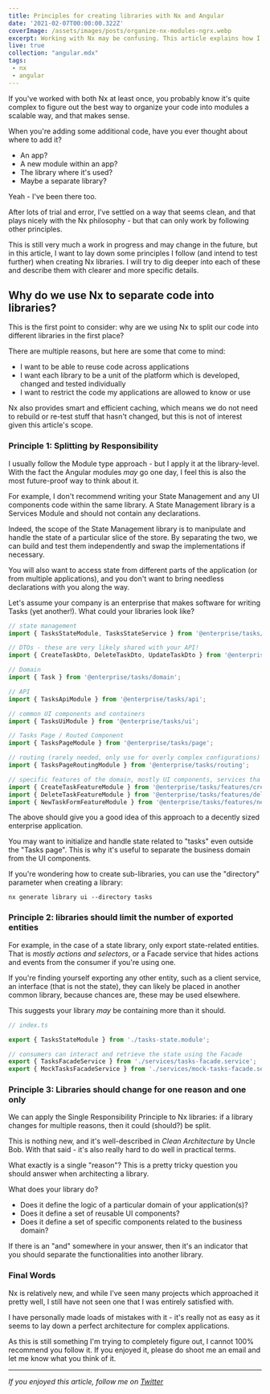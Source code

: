 ```yaml
---
title: Principles for creating libraries with Nx and Angular
date: '2021-02-07T00:00:00.322Z'
coverImage: /assets/images/posts/organize-nx-modules-ngrx.webp
excerpt: Working with Nx may be confusing. This article explains how I create Nx libraries and the principles behind my motivations
live: true
collection: "angular.mdx"
tags:
 - nx
 - angular
---
```


If you've worked with both Nx at least once, you probably know it's quite complex to figure out the best way to organize your code into modules a scalable way, and that makes sense.

When you're adding some additional code, have you ever thought about where to add it?

- An app?
- A new module within an app?
- The library where it's used?
- Maybe a separate library?

Yeah - I've been there too.

After lots of trial and error, I've settled on a way that seems clean, and that plays nicely
with the Nx philosophy - but that can only work by following other principles.

This is still very much a work in progress and may change in the future, but in this article, I want to lay down some principles I follow (and intend to test further) when creating Nx libraries. I will try to dig deeper into each of these and describe them with clearer and more specific details.

## Why do we use Nx to separate code into libraries?

This is the first point to consider: why are we using Nx to split our code into different libraries in the first place?

There are multiple reasons, but here are some that come to mind:

- I want to be able to reuse code across applications
- I want each library to be a unit of the platform which is developed, changed and tested individually
- I want to restrict the code my applications are allowed to know or use

Nx also provides smart and efficient caching, which means we do not need to rebuild or re-test stuff that hasn't changed, but this is not of interest given this article's scope.

### Principle 1: Splitting by Responsibility

I usually follow the Module type approach - but I apply it at the library-level. With the fact the Angular modules *may* go one day, I feel this is also the most future-proof way to think about it.

For example, I don't recommend writing your State Management and any UI components code within the same library. A State Management library is a Services Module and should not contain any declarations.

Indeed, the scope of the State Management library is to manipulate and handle the state of a particular slice of the store. By separating the two, we can build and test them independently and swap the implementations if necessary.

You will also want to access state from different parts of the application (or from multiple applications), and you don't want to bring needless declarations with you along the way.

Let's assume your company is an enterprise that makes software for writing Tasks (yet another!). What could your libraries look like?

```typescript
// state management
import { TasksStateModule, TasksStateService } from '@enterprise/tasks/state';

// DTOs - these are very likely shared with your API!
import { CreateTaskDto, DeleteTaskDto, UpdateTaskDto } from '@enterprise/tasks/dto';

// Domain
import { Task } from '@enterprise/tasks/domain';

// API
import { TasksApiModule } from '@enterprise/tasks/api';

// common UI components and containers
import { TasksUiModule } from '@enterprise/tasks/ui';

// Tasks Page / Routed Component
import { TasksPageModule } from '@enterprise/tasks/page';

// routing (rarely needed, only use for overly complex configurations)
import { TasksPageRoutingModule } from '@enterprise/tasks/routing';

// specific features of the domain, mostly UI components, services tha facilitate their work
import { CreateTaskFeatureModule } from '@enterprise/tasks/features/create-task';
import { DeleteTaskFeatureModule } from '@enterprise/tasks/features/delete-task';
import { NewTaskFormFeatureModule } from '@enterprise/tasks/features/new-task-form';
```

The above should give you a good idea of this approach to a decently sized enterprise application.

You may want to initialize and handle state related to "tasks" even outside the "Tasks page". This is why it's useful to separate the business domain from the UI components.

If you're wondering how to create sub-libraries, you can use the "directory" parameter when creating a library:

```
nx generate library ui --directory tasks
```

### Principle 2: libraries should limit the number of exported entities

For example, in the case of a state library, only export state-related entities. That is *mostly actions and selectors*, or a Facade service that hides actions and events from the consumer if you're using one.

If you're finding yourself exporting any other entity, such as a client service, an interface (that is not the state), they can likely be placed in another common library, because chances are, these may be used elsewhere.

This suggests your library *may* be containing more than it should.

```typescript
// index.ts

export { TasksStateModule } from './tasks-state.module';

// consumers can interact and retrieve the state using the Facade
export { TasksFacadeService } from './services/tasks-facade.service';
export { MockTasksFacadeService } from './services/mock-tasks-facade.service';
```

### Principle 3: Libraries should change for one reason and one only

We can apply the Single Responsibility Principle to Nx libraries: if a library changes for multiple reasons, then it could (should?) be split.

This is nothing new, and it's well-described in *Clean Architecture* by Uncle Bob. With that said - it's also really hard to do well in practical terms.

What exactly is a single "reason"? This is a pretty tricky question you should answer when architecting a library.

What does your library do?

- Does it define the logic of a particular domain of your application(s)?
- Does it define a set of reusable UI components?
- Does it define a set of specific components related to the business domain?

If there is an "and" somewhere in your answer, then it's an indicator that you should separate the functionalities into another library.


### Final Words

Nx is relatively new, and while I've seen many projects which approached it pretty well, I still have not seen one that I was entirely satisfied with.

I have personally made loads of mistakes with it - it's really not as easy as it seems to lay down a perfect architecture for complex applications.

As this is still something I'm trying to completely figure out, I cannot 100% recommend you follow it. If you enjoyed it, please do shoot me an email and let me know what you think of it.

***

_If you enjoyed this article, follow me on [Twitter](https://twitter.com/gc_psk)_
